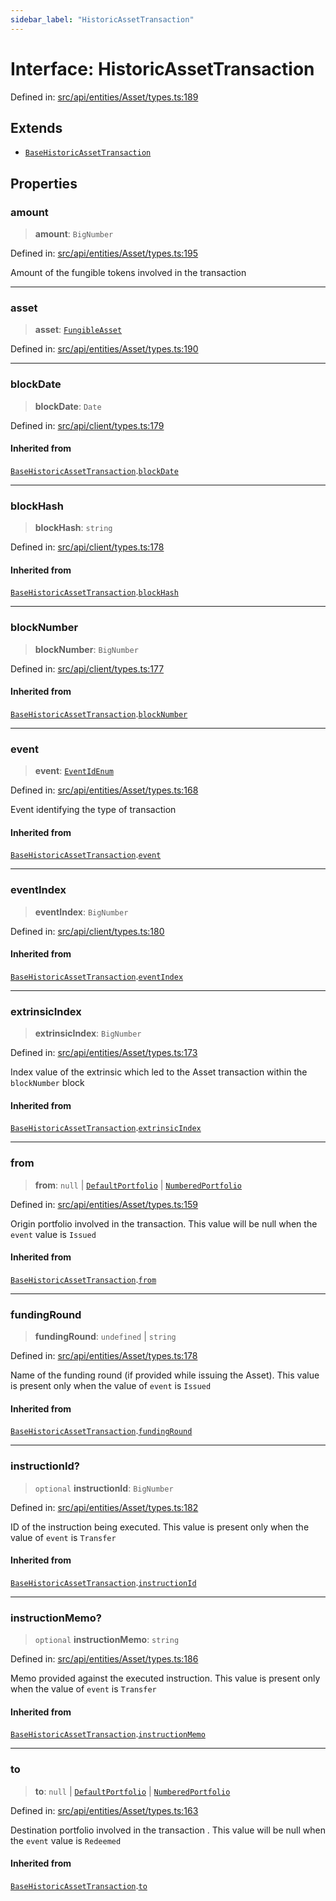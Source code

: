 ```yaml
---
sidebar_label: "HistoricAssetTransaction"
---
```


# Interface: HistoricAssetTransaction

Defined in: [src/api/entities/Asset/types.ts:189](https://github.com/PolymeshAssociation/polymesh-sdk/blob/bee6a2fe7a8ce5db42a6982e793782182cde2153/src/api/entities/Asset/types.ts#L189)

## Extends

- [`BaseHistoricAssetTransaction`](BaseHistoricAssetTransaction.mdx)

## Properties

### amount

> **amount**: `BigNumber`

Defined in: [src/api/entities/Asset/types.ts:195](https://github.com/PolymeshAssociation/polymesh-sdk/blob/bee6a2fe7a8ce5db42a6982e793782182cde2153/src/api/entities/Asset/types.ts#L195)

Amount of the fungible tokens involved in the transaction

***

### asset

> **asset**: [`FungibleAsset`](../../Fungible/classes/FungibleAsset.mdx)

Defined in: [src/api/entities/Asset/types.ts:190](https://github.com/PolymeshAssociation/polymesh-sdk/blob/bee6a2fe7a8ce5db42a6982e793782182cde2153/src/api/entities/Asset/types.ts#L190)

***

### blockDate

> **blockDate**: `Date`

Defined in: [src/api/client/types.ts:179](https://github.com/PolymeshAssociation/polymesh-sdk/blob/bee6a2fe7a8ce5db42a6982e793782182cde2153/src/api/client/types.ts#L179)

#### Inherited from

[`BaseHistoricAssetTransaction`](BaseHistoricAssetTransaction.mdx).[`blockDate`](BaseHistoricAssetTransaction.mdx#blockdate)

***

### blockHash

> **blockHash**: `string`

Defined in: [src/api/client/types.ts:178](https://github.com/PolymeshAssociation/polymesh-sdk/blob/bee6a2fe7a8ce5db42a6982e793782182cde2153/src/api/client/types.ts#L178)

#### Inherited from

[`BaseHistoricAssetTransaction`](BaseHistoricAssetTransaction.mdx).[`blockHash`](BaseHistoricAssetTransaction.mdx#blockhash)

***

### blockNumber

> **blockNumber**: `BigNumber`

Defined in: [src/api/client/types.ts:177](https://github.com/PolymeshAssociation/polymesh-sdk/blob/bee6a2fe7a8ce5db42a6982e793782182cde2153/src/api/client/types.ts#L177)

#### Inherited from

[`BaseHistoricAssetTransaction`](BaseHistoricAssetTransaction.mdx).[`blockNumber`](BaseHistoricAssetTransaction.mdx#blocknumber)

***

### event

> **event**: [`EventIdEnum`](../../../../../types/enumerations/EventIdEnum.mdx)

Defined in: [src/api/entities/Asset/types.ts:168](https://github.com/PolymeshAssociation/polymesh-sdk/blob/bee6a2fe7a8ce5db42a6982e793782182cde2153/src/api/entities/Asset/types.ts#L168)

Event identifying the type of transaction

#### Inherited from

[`BaseHistoricAssetTransaction`](BaseHistoricAssetTransaction.mdx).[`event`](BaseHistoricAssetTransaction.mdx#event)

***

### eventIndex

> **eventIndex**: `BigNumber`

Defined in: [src/api/client/types.ts:180](https://github.com/PolymeshAssociation/polymesh-sdk/blob/bee6a2fe7a8ce5db42a6982e793782182cde2153/src/api/client/types.ts#L180)

#### Inherited from

[`BaseHistoricAssetTransaction`](BaseHistoricAssetTransaction.mdx).[`eventIndex`](BaseHistoricAssetTransaction.mdx#eventindex)

***

### extrinsicIndex

> **extrinsicIndex**: `BigNumber`

Defined in: [src/api/entities/Asset/types.ts:173](https://github.com/PolymeshAssociation/polymesh-sdk/blob/bee6a2fe7a8ce5db42a6982e793782182cde2153/src/api/entities/Asset/types.ts#L173)

Index value of the extrinsic which led to the Asset transaction within the `blockNumber` block

#### Inherited from

[`BaseHistoricAssetTransaction`](BaseHistoricAssetTransaction.mdx).[`extrinsicIndex`](BaseHistoricAssetTransaction.mdx#extrinsicindex)

***

### from

> **from**: `null` \| [`DefaultPortfolio`](../../../DefaultPortfolio/classes/DefaultPortfolio.mdx) \| [`NumberedPortfolio`](../../../NumberedPortfolio/classes/NumberedPortfolio.mdx)

Defined in: [src/api/entities/Asset/types.ts:159](https://github.com/PolymeshAssociation/polymesh-sdk/blob/bee6a2fe7a8ce5db42a6982e793782182cde2153/src/api/entities/Asset/types.ts#L159)

Origin portfolio involved in the transaction. This value will be null when the `event` value is `Issued`

#### Inherited from

[`BaseHistoricAssetTransaction`](BaseHistoricAssetTransaction.mdx).[`from`](BaseHistoricAssetTransaction.mdx#from)

***

### fundingRound

> **fundingRound**: `undefined` \| `string`

Defined in: [src/api/entities/Asset/types.ts:178](https://github.com/PolymeshAssociation/polymesh-sdk/blob/bee6a2fe7a8ce5db42a6982e793782182cde2153/src/api/entities/Asset/types.ts#L178)

Name of the funding round (if provided while issuing the Asset). This value is present only when the value of `event` is `Issued`

#### Inherited from

[`BaseHistoricAssetTransaction`](BaseHistoricAssetTransaction.mdx).[`fundingRound`](BaseHistoricAssetTransaction.mdx#fundinground)

***

### instructionId?

> `optional` **instructionId**: `BigNumber`

Defined in: [src/api/entities/Asset/types.ts:182](https://github.com/PolymeshAssociation/polymesh-sdk/blob/bee6a2fe7a8ce5db42a6982e793782182cde2153/src/api/entities/Asset/types.ts#L182)

ID of the instruction being executed. This value is present only when the value of `event` is `Transfer`

#### Inherited from

[`BaseHistoricAssetTransaction`](BaseHistoricAssetTransaction.mdx).[`instructionId`](BaseHistoricAssetTransaction.mdx#instructionid)

***

### instructionMemo?

> `optional` **instructionMemo**: `string`

Defined in: [src/api/entities/Asset/types.ts:186](https://github.com/PolymeshAssociation/polymesh-sdk/blob/bee6a2fe7a8ce5db42a6982e793782182cde2153/src/api/entities/Asset/types.ts#L186)

Memo provided against the executed instruction. This value is present only when the value of `event` is `Transfer`

#### Inherited from

[`BaseHistoricAssetTransaction`](BaseHistoricAssetTransaction.mdx).[`instructionMemo`](BaseHistoricAssetTransaction.mdx#instructionmemo)

***

### to

> **to**: `null` \| [`DefaultPortfolio`](../../../DefaultPortfolio/classes/DefaultPortfolio.mdx) \| [`NumberedPortfolio`](../../../NumberedPortfolio/classes/NumberedPortfolio.mdx)

Defined in: [src/api/entities/Asset/types.ts:163](https://github.com/PolymeshAssociation/polymesh-sdk/blob/bee6a2fe7a8ce5db42a6982e793782182cde2153/src/api/entities/Asset/types.ts#L163)

Destination portfolio involved in the transaction . This value will be null when the `event` value is `Redeemed`

#### Inherited from

[`BaseHistoricAssetTransaction`](BaseHistoricAssetTransaction.mdx).[`to`](BaseHistoricAssetTransaction.mdx#to)
